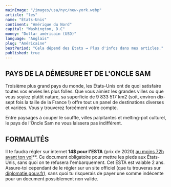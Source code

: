 ```yaml
---
mainImage: "/images/usa/nyc/new-york.webp"
article: "les"
name: "États-Unis"
continent: "Amérique du Nord"
capital: "Washington, D.C"
money: "Dollar américain (USD)"
language: "Anglais"
plug: "Américaine"
bestPeriod: "Cela dépend des États → Plus d'infos dans mes articles."
published: true
---
```


## PAYS DE LA DÉMESURE ET DE L'ONCLE SAM

Troisième plus grand pays du monde, les États-Unis ont de quoi satisfaire toutes vos envies les plus folles. Que vous aimiez les grandes villes ou que vous soyiez plutôt nature, sa superficie de 9 833 517 km2 (soit, environ dix-sept fois la taille de la France !) offre tout un panel de destinations diverses et variées. Vous y trouverez forcément votre compte.

Entre paysages à couper le souffle, villes palpitantes et melting-pot culturel, le pays de l'Oncle Sam ne vous laissera pas indifférent.

## FORMALITÉS

Il te faudra régler sur internet **14$ pour l'ESTA** (prix de 2020) <u> au moins 72h avant ton vol</u>**. Ce document obligatoire pour mettre les pieds aux États-Unis, sans quoi on te refusera l'embarquement. Cet ESTA est valable 2 ans. Assure-toi cependant de le régler sur un site officiel (que tu trouveras sur [diplomatie.gouv.fr](https://www.diplomatie.gouv.fr/fr/conseils-aux-voyageurs/conseils-par-pays-destination/)), sans quoi tu risquerais de payer une somme indécente pour un document possiblement non valide.